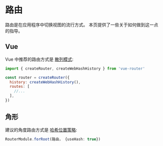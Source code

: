 
# 路由

路由是在应用程序中切换视图的流行方式。 本页提供了一些关于如何做到这一点的指导。

## Vue

Vue 中推荐的路由方式是 [散列模式](https://next.router.vuejs.org/guide/essentials/history-mode.html#hash-mode):

```js
import { createRouter, createWebHashHistory } from 'vue-router'

const router = createRouter({
  history: createWebHashHistory(),
  routes: [
    //...
  ],
})
```

## 角形

建议的角度路由方式是 [哈希位置策略](https://codecraft.tv/courses/angular/routing/routing-strategies#_hashlocationstrategy):

```ts
RouterModule.forRoot(路由， {useHash: true})
```